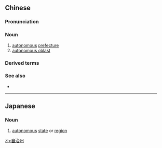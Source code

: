 ==Chinese==
{{zh-forms|type=21}}

===Pronunciation===
{{zh-pron
|m=zìzhìzhōu
|c=zi6 zi6 zau1
|cat=n
}}

===Noun===
{{zh-noun}}

# [[autonomous]] [[prefecture]]
# [[autonomous oblast]]

===Derived terms===
{{zh-der|延邊朝鮮族自治州}}

===See also===
* {{pedialite|lang=zh}}

----

==Japanese==
{{ja-kanjitab|じ|ち|しゅう|yomi=o}}
{{wikipedia|lang=ja}}

===Noun===
{{ja-noun|じちしゅう}}

# [[autonomous]] [[state]] or [[region]]

[[zh:自治州]]